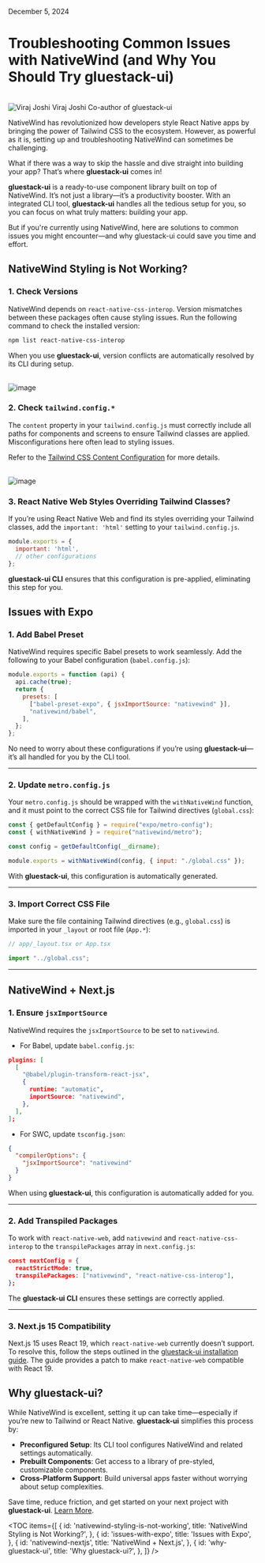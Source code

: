 
<Text className="text-sm pt-2">December 5, 2024</Text>

# Troubleshooting Common Issues with NativeWind (and Why You Should Try gluestack-ui)

<br />
<HStack className="gap-3 items-center">

  <Box className="h-8 w-8 rounded-full overflow-hidden">
    <Image
      source={{ uri: "https://avatars.githubusercontent.com/u/66306233?v=4" }}
      alt="Viraj Joshi"
      className="h-8 w-8"
    />
  </Box>
  <Box>
    <Text className="text-sm font-bold text-typography-900">Viraj Joshi</Text>
    <Text className="text-sm">Co-author of gluestack-ui</Text>
  </Box>
</HStack>

<br />

NativeWind has revolutionized how developers style React Native apps by bringing the power of Tailwind CSS to the ecosystem. However, as powerful as it is, setting up and troubleshooting NativeWind can sometimes be challenging.

What if there was a way to skip the hassle and dive straight into building your app? That’s where **gluestack-ui** comes in!

**gluestack-ui** is a ready-to-use component library built on top of NativeWind. It’s not just a library—it’s a productivity booster. With an integrated CLI tool, **gluestack-ui** handles all the tedious setup for you, so you can focus on what truly matters: building your app.

But if you're currently using NativeWind, here are solutions to common issues you might encounter—and why gluestack-ui could save you time and effort.

## NativeWind Styling is Not Working?

### 1. Check Versions

NativeWind depends on `react-native-css-interop`. Version mismatches between these packages often cause styling issues. Run the following command to check the installed version:

```bash 
npm list react-native-css-interop
```

When you use **gluestack-ui**, version conflicts are automatically resolved by its CLI during setup.

<br />
<Image
  source={{ uri: "https://gluestack.github.io/public-blog-video-assets/troubleshootingcli.png" }}
  className="w-full h-[140px]"
  resizeMode="contain"
  alt="image"
/>
<br />

### 2. Check `tailwind.config.*`

The `content` property in your `tailwind.config.js` must correctly include all paths for components and screens to ensure Tailwind classes are applied. Misconfigurations here often lead to styling issues.

Refer to the [Tailwind CSS Content Configuration](https://tailwindcss.com/docs/installation) for more details.

<br />
<Image
  source={{ uri: "https://gluestack.github.io/public-blog-video-assets/troubleshootingtailwind.png" }}
  className="w-full h-[480px]"
  resizeMode="contain"
  alt="image"
/>
<br />

### 3. React Native Web Styles Overriding Tailwind Classes?

If you’re using React Native Web and find its styles overriding your Tailwind classes, add the `important: 'html'` setting to your `tailwind.config.js`.

``` jsx
module.exports = {
  important: 'html',
  // other configurations
};
```

**gluestack-ui CLI** ensures that this configuration is pre-applied, eliminating this step for you.

## Issues with Expo

### 1. Add Babel Preset

NativeWind requires specific Babel presets to work seamlessly. Add the following to your Babel configuration (`babel.config.js`):

``` jsx
module.exports = function (api) {
  api.cache(true);
  return {
    presets: [
      ["babel-preset-expo", { jsxImportSource: "nativewind" }],
      "nativewind/babel",
    ],
  };
};
```

No need to worry about these configurations if you’re using **gluestack-ui**—it’s all handled for you by the CLI tool.

---

### 2. Update `metro.config.js`

Your `metro.config.js` should be wrapped with the `withNativeWind` function, and it must point to the correct CSS file for Tailwind directives (`global.css`):

``` jsx
const { getDefaultConfig } = require("expo/metro-config");
const { withNativeWind } = require("nativewind/metro");

const config = getDefaultConfig(__dirname);

module.exports = withNativeWind(config, { input: "./global.css" });
```

With **gluestack-ui**, this configuration is automatically generated.

---

### 3. Import Correct CSS File

Make sure the file containing Tailwind directives (e.g., `global.css`) is imported in your `_layout` or root file (`App.*`):

``` jsx
// app/_layout.tsx or App.tsx

import "../global.css";
```

---

## NativeWind + Next.js

### 1. Ensure `jsxImportSource`

NativeWind requires the `jsxImportSource` to be set to `nativewind`.

- For Babel, update `babel.config.js`:

``` json
plugins: [
  [
    "@babel/plugin-transform-react-jsx",
    {
      runtime: "automatic",
      importSource: "nativewind",
    },
  ],
];
```

- For SWC, update `tsconfig.json`:

``` json
{
  "compilerOptions": {
    "jsxImportSource": "nativewind"
  }
}
```

When using **gluestack-ui**, this configuration is automatically added for you.

---

### 2. Add Transpiled Packages

To work with `react-native-web`, add `nativewind` and `react-native-css-interop` to the `transpilePackages` array in `next.config.js`:

``` json
const nextConfig = {
  reactStrictMode: true,
  transpilePackages: ["nativewind", "react-native-css-interop"],
};
```

The **gluestack-ui CLI** ensures these settings are correctly applied.

---

### 3. Next.js 15 Compatibility

Next.js 15 uses React 19, which `react-native-web` currently doesn’t support. To resolve this, follow the steps outlined in the [gluestack-ui installation guide](https://gluestack.io/ui/docs/home/getting-started/installation). The guide provides a patch to make `react-native-web` compatible with React 19.

## Why gluestack-ui?

While NativeWind is excellent, setting it up can take time—especially if you’re new to Tailwind or React Native. **gluestack-ui** simplifies this process by:

- **Preconfigured Setup**: Its CLI tool configures NativeWind and related settings automatically.
- **Prebuilt Components**: Get access to a library of pre-styled, customizable components.
- **Cross-Platform Support**: Build universal apps faster without worrying about setup complexities.

Save time, reduce friction, and get started on your next project with **gluestack-ui**. [Learn More](https://gluestack.io/ui).

<TOC
  items={[
    {
      id: 'nativewind-styling-is-not-working',
      title: 'NativeWind Styling is Not Working?',
    },
    {
        id: 'issues-with-expo',
        title: 'Issues with Expo',
    },
    {
        id: 'nativewind-nextjs',
        title: 'NativeWind + Next.js',
    },
    {
        id: 'why-gluestack-ui',
      title: 'Why gluestack-ui?',
    },
  ]}
/>
